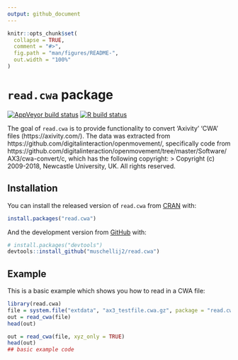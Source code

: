 ```yaml
---
output: github_document
---
```


<!-- README.md is generated from README.Rmd. Please edit that file -->

```r
knitr::opts_chunk$set(
  collapse = TRUE,
  comment = "#>",
  fig.path = "man/figures/README-",
  out.width = "100%"
)
```

# `read.cwa` package

<!-- badges: start -->
[![AppVeyor build status](https://ci.appveyor.com/api/projects/status/github/muschellij2/read-cwa?branch=master&svg=true)](https://ci.appveyor.com/project/muschellij2/read-cwa)
[![R build status](https://github.com/muschellij2/read.cwa/workflows/R-CMD-check/badge.svg)](https://github.com/muschellij2/read.cwa/actions)
<!-- badges: end -->

The goal of `read.cwa` is to provide functionality to convert 'Axivity' 'CWA' files (https://axivity.com/).  The data was extracted from https://github.com/digitalinteraction/openmovement/, specifically code from https://github.com/digitalinteraction/openmovement/tree/master/Software/AX3/cwa-convert/c, 
which has the following copyright:
> Copyright (c) 2009-2018, Newcastle University, UK.
All rights reserved.

## Installation

You can install the released version of `read.cwa` from [CRAN](https://CRAN.R-project.org) with:

``` r
install.packages("read.cwa")
```

And the development version from [GitHub](https://github.com/) with:

``` r
# install.packages("devtools")
devtools::install_github("muschellij2/read.cwa")
```
## Example

This is a basic example which shows you how to read in a CWA file:

```r
library(read.cwa)
file = system.file("extdata", "ax3_testfile.cwa.gz", package = "read.cwa")
out = read_cwa(file)
head(out)
```

```r
out = read_cwa(file, xyz_only = TRUE)
head(out)
## basic example code
```

